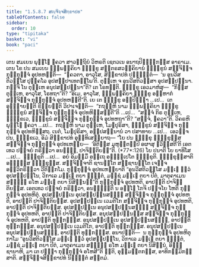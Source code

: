 ```yaml
---
title: "1.5.8.7 ສຎ຺ຈິຈ຺ຈສິກ຺ຂາປທ"
tableOfContents: false
sidebar:
  order: 10
type: "tipitaka"
basket: "vi"
book: "paci"
---
```



<DynamicBreadcrumb />

<Division number="464" book="paci">

<Paragraph number="1379" book="paci">
ເຕນ ສມເຍນ ພຸທ຺ໂຘ ຠຄວາ ສາວຕ຺ຖິຍໍ ວິຫຣຕິ ເຊຕວເນ ອນາຖປິຓ຺ຑິກສ຺ສ ອາຣາເມ. ເຕນ ໂຂ ປນ ສມເຍນ ຉພ຺ພຄ຺ຄິຍາ ຠິກ຺ຂູ ສຕ຺ຕຣສວຄ຺ຄິຍານໍ ຠິກ຺ຂູນໍ ສຎ຺ຈິຈ຺ຈ ກຸກ຺ກຸຈ຺ຈໍ ອຸປທຫນ຺ຕິ—  “ຠຄວຕາ, ອາວຸໂສ, ສິກ຺ຂາປທໍ ປຎ຺ຎຕ຺ຕໍ—  ‘ນ ອູນວີສຕິວສ຺ໂສ ປຸຄ຺ຄໂລ ອຸປສມ຺ປາເທຕພ຺ໂພ’ຕິ. ຕຸມ຺ເຫ ຈ ອູນວີສຕິວສ຺ສາ ອຸປສມ຺ປນ຺ນາ. ກຈ຺ຈິ ໂນ ຕຸມ຺ເຫ ອນຸປສມ຺ປນ຺ນາ”ຕິ? ເຕ ໂຣທນ຺ຕິ. ຠິກ຺ຂູ ເອວມາຫໍສຸ—  “ກິສ຺ສ ຕຸມ຺ເຫ, ອາວຸໂສ, ໂຣທຖາ”ຕິ? “ອິເມ, ອາວຸໂສ, ຉພ຺ພຄ຺ຄິຍາ ຠິກ຺ຂູ ອມ຺ຫາກໍ ສຎ຺ຈິຈ຺ຈ ກຸກ຺ກຸຈ຺ຈໍ ອຸປທຫນ຺ຕີ”ຕິ.
</Paragraph>

<Paragraph number="1380" book="paci">
ເຍ ເຕ ຠິກ຺ຂູ ອປ຺ປິຈ຺ຉາ …ເປ…  ເຕ ອຸຊ຺ຌາຍນ຺ຕິ ຂິຍ຺ຍນ຺ຕິ ວິປາເຈນ຺ຕິ—  “ກຖຎ຺ຫິ ນາມ ຉພ຺ພຄ຺ຄິຍາ ຠິກ຺ຂູ ຠິກ຺ຂູນໍ ສຎ຺ຈິຈ຺ຈ ກຸກ຺ກຸຈ຺ຈໍ ອຸປທຫິສ຺ສນ຺ຕີ”ຕິ …ເປ…  “ສຈ຺ຈໍ ກິຣ ຕຸມ຺ເຫ, ຠິກ຺ຂເວ, ຠິກ຺ຂູນໍ ສຎ຺ຈິຈ຺ຈ ກຸກ຺ກຸຈ຺ຈໍ ອຸປທຫຖາ”ຕິ? “ສຈ຺ຈໍ, ຠຄວາ”ຕິ. ວິຄຣຫິ ພຸທ຺ໂຘ ຠຄວາ …ເປ…  ກຖຎ຺ຫິ ນາມ ຕຸມ຺ເຫ, ໂມຆປຸຣິສາ, ຠິກ຺ຂູນໍ ສຎ຺ຈິຈ຺ຈ ກຸກ຺ກຸຈ຺ຈໍ ອຸປທຫິສ຺ສຖ. ເນຕໍ, ໂມຆປຸຣິສາ, ອປ຺ປສນ຺ນານໍ ວາ ປສາທາຍ …ເປ…  ເອວຎ຺ຈ ປນ, ຠິກ຺ຂເວ, ອິມໍ ສິກ຺ຂາປທໍ ອຸທ຺ທິເສຍ຺ຍາຖ—
</Paragraph>

</Division>
<Division number="465" book="paci">

<Paragraph number="1381" book="paci">
<Emphasis>“ໂຍ ປນ ຠິກ຺ຂຸ ຠິກ຺ຂຸສ຺ສ ສຎ຺ຈິຈ຺ຈ ກຸກ຺ກຸຈ຺ຈໍ ອຸປທເຫຍ຺ຍ—  ‘ອິຕິສ຺ສ ມຸຫຸຕ຺ຕມ຺ປິ ອຜາສຸ ຠວິສ຺ສຕີ’ຕິ ເອຕເທວ ປຈ຺ຈຍໍ ກຣິຕ຺ວາ ອນຎ຺ຎໍ, ປາຈິຕ຺ຕິຍນ຺”</Emphasis>ຕິ. (*77*:<Emphasis>126</Emphasis>)
</Paragraph>

</Division>
<Division number="466" book="paci">

<Paragraph number="1382" book="paci">
<Emphasis>ໂຍ ປນາ</Emphasis>ຕິ ໂຍ ຍາທິໂສ …ເປ…  <Emphasis>ຠິກ຺ຂູ</Emphasis>ຕິ …ເປ…  ອຍໍ ອິມສ຺ມິໍ ອຕ຺ເຖ ອຘິປ຺ເປໂຕ ຠິກ຺ຂູຕິ.
</Paragraph>

<Paragraph number="1383" book="paci">
<Emphasis>ຠິກ຺ຂຸສ຺ສາ</Emphasis>ຕິ ອຎ຺ຎສ຺ສ ຠິກ຺ຂຸສ຺ສ.
</Paragraph>

<Paragraph number="1384" book="paci">
<Emphasis>ສຎ຺ຈິຈ຺ຈາ</Emphasis>ຕິ ຊານນ຺ໂຕ ສຎ຺ຊານນ຺ໂຕ ເຈຈ຺ຈ ອຠິວິຕຣິຕ຺ວາ ວີຕິກ຺ກໂມ.
</Paragraph>

<Paragraph number="1385" book="paci">
<Emphasis>ກຸກ຺ກຸຈ຺ຈໍ ອຸປທເຫຍ຺ຍາ</Emphasis>ຕິ “ອູນວີສຕິວສ຺ໂສ ມຎ຺ເຎ ຕ຺ວໍ ອຸປສມ຺ປນ຺ໂນ, ວິກາເລ ມຎ຺ເຎ ຕຍາ ຠຸຕ຺ຕໍ, ມຊ຺ຊໍ ມຎ຺ເຎ ຕຍາ ປີຕໍ, ມາຕຸຄາເມນ ສທ຺ຘິໍ ຣໂຫ ມຎ຺ເຎ ຕຍາ ນິສິນ຺ນນ຺”ຕິ ກຸກ຺ກຸຈ຺ຈໍ ອຸປທຫຕິ, ອາປຕ຺ຕິ ປາຈິຕ຺ຕິຍສ຺ສ.
</Paragraph>

<Paragraph number="1386" book="paci">
<Emphasis>ເອຕເທວ ປຈ຺ຈຍໍ ກຣິຕ຺ວາ, ອນຎ຺ຎນ຺</Emphasis>ຕິ ນ ອຎ຺ໂຎ ໂກຈິ ປຈ຺ຈໂຍ ໂຫຕິ ກຸກ຺ກຸຈ຺ຈໍ ອຸປທຫິຕຸໍ.
</Paragraph>

</Division>
<Division number="467" book="paci">

<Paragraph number="1387" book="paci">
ອຸປສມ຺ປນ຺ເນ ອຸປສມ຺ປນ຺ນສຎ຺ຎີ ສຎ຺ຈິຈ຺ຈ ກຸກ຺ກຸຈ຺ຈໍ ອຸປທຫຕິ, ອາປຕ຺ຕິ ປາຈິຕ຺ຕິຍສ຺ສ. ອຸປສມ຺ປນ຺ເນ ເວມຕິໂກ ສຎ຺ຈິຈ຺ຈ ກຸກ຺ກຸຈ຺ຈໍ ອຸປທຫຕິ, ອາປຕ຺ຕິ ປາຈິຕ຺ຕິຍສ຺ສ. ອຸປສມ຺ປນ຺ເນ ອນຸປສມ຺ປນ຺ນສຎ຺ຎີ ສຎ຺ຈິຈ຺ຈ ກຸກ຺ກຸຈ຺ຈໍ ອຸປທຫຕິ, ອາປຕ຺ຕິ ປາຈິຕ຺ຕິຍສ຺ສ.
</Paragraph>

<Paragraph number="1388" book="paci">
ອນຸປສມ຺ປນ຺ນສ຺ສ ສຎ຺ຈິຈ຺ຈ ກຸກ຺ກຸຈ຺ຈໍ ອຸປທຫຕິ, ອາປຕ຺ຕິ ທຸກ຺ກຏສ຺ສ. ອນຸປສມ຺ປນ຺ເນ ອຸປສມ຺ປນ຺ນສຎ຺ຎີ, ອາປຕ຺ຕິ ທຸກ຺ກຏສ຺ສ. ອນຸປສມ຺ປນ຺ເນ ເວມຕິໂກ, ອາປຕ຺ຕິ ທຸກ຺ກຏສ຺ສ. ອນຸປສມ຺ປນ຺ເນ ອນຸປສມ຺ປນ຺ນສຎ຺ຎີ, ອາປຕ຺ຕິ ທຸກ຺ກຏສ຺ສ.
</Paragraph>

</Division>
<Division number="468" book="paci">

<Paragraph number="1389" book="paci">
ອນາປຕ຺ຕິ—  ນ ກຸກ຺ກຸຈ຺ຈໍ ອຸປທຫິຕຸກາໂມ “ອູນວີສຕິວສ຺ໂສ ມຎ຺ເຎ ຕ຺ວໍ ອຸປສມ຺ປນ຺ໂນ, ວິກາເລ ມຎ຺ເຎ ຕຍາ ຠຸຕ຺ຕໍ, ມຊ຺ຊໍ ມຎ຺ເຎ ຕຍາ ປີຕໍ, ມາຕຸຄາເມນ ສທ຺ຘິໍ ຣໂຫ ມຎ຺ເຎ ຕຍາ ນິສິນ຺ນໍ, ອິງ຺ຆ ຊານາຫິ, ມາ ເຕ ປຈ຺ຉາ ກຸກ຺ກຸຈ຺ຈໍ ອໂຫສີ”ຕິ ຠຓຕິ, ອຸມ຺ມຕ຺ຕກສ຺ສ, ອາທິກມ຺ມິກສ຺ສາຕິ.

</Paragraph>
</Division>

<Paragraph number="1390" type="center" book="paci">
ສຎ຺ຈິຈ຺ຈສິກ຺ຂາປທໍ ນິຏ຺ຐິຕໍ ສຕ຺ຕມໍ.
</Paragraph>